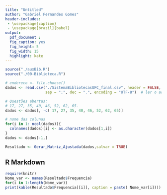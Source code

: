 ```yaml
---
title: "Untitled"
author: "Gabriel Fernandes Gomes"
header-includes:
 - \usepackage{caption}
 - \usepackage[brazil]{babel}
output: 
  pdf_document :
  fig_caption: yes
  fig_height: 5
  fig_width: 15
  highlight: kate
---
```


```r
source("./auxBib.R")
source("./00-Biblioteca.R")

# endereco <- file.choose()
dados <- read.csv("./SistemaBibliotecasUFC_final.csv", header = FALSE, 
                  sep = ";", dec = ".", encoding = "UTF-8")  # ler o arquivo

# Questões abertas:
# 17, 27, 35, 40, 46, 52, 62, 65.
dados <- dados[, -c( 17, 27, 35, 40, 46, 52, 62, 65)]

# nome das colunas
for(i in 1: ncol(dados)){
  colnames(dados)[i] <- as.character(dados[1,i])
}
dados <- dados[-1,]

Resultado <- Gerar_Matriz_Ajustada(dados,salvar = TRUE)

```

## R Markdown

```r
require(knitr)
Nome_var <- names(Resultado$Frequencia)
for(i in 1:length(Nome_var))
print(kable(Resultado$Frequencia[[i]], caption = paste( Nome_var[i])))
```





